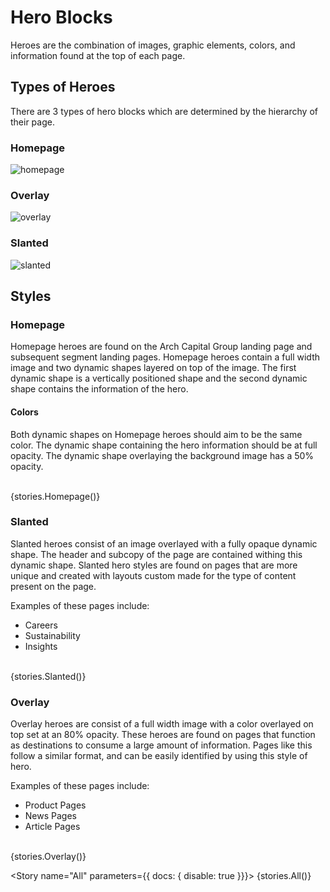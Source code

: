 
<Meta title="Blocks / Hero" />


# Hero Blocks

Heroes are the combination of images, graphic elements, colors, and information found at the top of each page. 


## Types of Heroes

There are 3 types of hero blocks which are determined by the hierarchy of their page.

### Homepage
![homepage](./docs/hero-homepage.jpg)

  

### Overlay

![overlay](./docs/hero-overlay.jpg)
  

### Slanted

![slanted](./assets/docs/hero-slanted.jpg)



## Styles

### Homepage

Homepage heroes are found on the Arch Capital Group landing page and subsequent segment landing pages. Homepage heroes contain a full width image and two dynamic shapes layered on top of the image. The first dynamic shape is a vertically positioned shape and the second dynamic shape contains the information of the hero.

#### Colors

Both dynamic shapes on Homepage heroes should aim to be the same color. The dynamic shape containing the hero information should be at full opacity. The dynamic shape overlaying the background image has a 50% opacity.


<br />

<Story name="Homepage">
  {stories.Homepage()}
</Story>

<br />

### Slanted

Slanted heroes consist of an image overlayed with a fully opaque dynamic shape. The header and subcopy of the page are contained withing this dynamic shape. Slanted hero styles are found on pages that are more unique and created with layouts custom made for the type of content present on the page.

Examples of these pages include:

* Careers
* Sustainability
* Insights


<br />

<Story name="Slanted">
  {stories.Slanted()}
</Story>

<br />

### Overlay

Overlay heroes are consist of a full width image with a color overlayed on top set at an 80% opacity. These heroes are found on pages that function as destinations to consume a large amount of information. Pages like this follow a similar format, and can be easily identified by using this style of hero. 

Examples of these pages include:

* Product Pages
* News Pages
* Article Pages

<br />

<Story name="Overlay">
  {stories.Overlay()}
</Story>

<br />

<Story name="All" parameters={{ docs: { disable: true }}}>
  {stories.All()}
</Story>